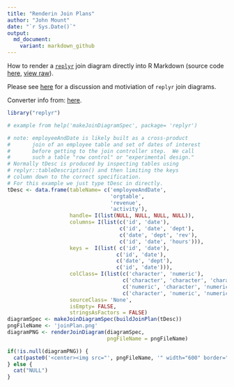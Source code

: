 ```yaml
---
title: "Renderin Join Plans"
author: "John Mount"
date: "`r Sys.Date()`"
output:
  md_document:
    variant: markdown_github
---
```


How to render a [`replyr`](https://github.com/WinVector/replyr) join diagram directly into R Markdown (source code [here](https://github.com/WinVector/replyr/blob/master/extras/graphViz.Rmd), [view raw](https://raw.githubusercontent.com/WinVector/replyr/master/extras/graphViz.Rmd)).

Please see [here](http://www.win-vector.com/blog/2017/06/use-a-join-controller-to-document-your-work/) for a discussion and motiviation of `replyr` join diagrams.

Converter info from: [here](https://stackoverflow.com/questions/31336898/how-to-save-leaflet-in-r-map-as-png-or-jpg-file).


```r
library("replyr")

# example from help('makeJoinDiagramSpec', package= 'replyr')

# note: employeeAndDate is likely built as a cross-product
#       join of an employee table and set of dates of interest
#       before getting to the join controller step.  We call
#       such a table "row control" or "experimental design."
# Normally tDesc is produced by inspecting tables using 
# replyr::tableDescription() and then limiting the keys
# column down to the correct specification.
# For this example we just type tDesc in directly.
tDesc <- data.frame(tableName= c('employeeAndDate',
                                 'orgtable',
                                 'revenue',
                                 'activity'),
                    handle= I(list(NULL, NULL, NULL, NULL)),
                    columns= I(list(c('id', 'date'),
                                    c('id', 'date', 'dept'),
                                    c('date', 'dept', 'rev'),
                                    c('id', 'date', 'hours'))),
                    keys =  I(list( c('id', 'date'),
                                   c('id', 'date'),
                                   c('date', 'dept'),
                                   c('id', 'date'))),
                    colClass= I(list(c('character', 'numeric'),
                                     c('character', 'character', 'character'),
                                     c('numeric', 'character', 'numeric'),
                                     c('character', 'numeric', 'numeric'))),
                    sourceClass= 'None',
                    isEmpty= FALSE,
                    stringsAsFactors = FALSE)
diagramSpec <- makeJoinDiagramSpec(buildJoinPlan(tDesc))
pngFileName <- 'joinPlan.png'
diagramPNG <- renderJoinDiagram(diagramSpec, 
                                pngFileName = pngFileName)
```

```r
if(!is.null(diagramPNG)) {
  cat(paste0('<center><img src="', pngFileName, '" width="600" border="0"></center>'))
} else {
  cat("NULL")
}
```



